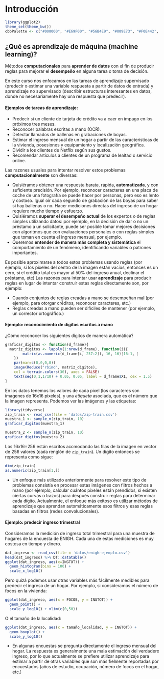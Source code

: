 # Introducción 

```r
library(ggplot2)
theme_set(theme_bw())
cbbPalette <- c("#000000", "#E69F00", "#56B4E9", "#009E73", "#F0E442", "#0072B2", "#D55E00", "#CC79A7")
```

## ¿Qué es aprendizaje de máquina (machine learning)? 

Métodos **computacionales** para **aprender de datos**  con el fin
de producir reglas para 
mejorar el **desempeño** en alguna tarea o toma de decisión. 

En este curso nos enfocamos en las tareas de aprendizaje supervisado 
(predecir o estimar una variable respuesta a partir de datos de entrada) y
aprendizaje no supervisado (describir estructuras interesantes en datos,
donde no necesariamente hay una respuesta que predecir).

#### Ejemplos de tareas de aprendizaje: {-}

- Predecir si un cliente de tarjeta de crédito va a caer en impago en los próximos
tres meses.
- Reconocer palabras escritas a mano (OCR).
- Detectar llamados de ballenas en grabaciones de boyas. 
- Estimar el ingreso mensual de un hogar a partir de las características
de la vivienda, posesiones y equipamiento y localización geográfica.
- Dividir a los clientes de Netflix según sus gustos.
- Recomendar artículos a clientes de un programa de lealtad o servicio online.

Las razones usuales para intentar resolver estos problemas **computacionalmente**
son diversas:

- Quisiéramos obtener una respuesta barata, rápida, **automatizada**, y 
con suficiente precisión.
Por ejemplo, reconocer caracteres en una placa de coche de una fotografía se puede hacer por
personas, pero eso es lento y costoso. Igual oír cada segundo de grabación
de las boyas para saber si hay ballenas o no. Hacer mediciones directas
del ingreso de un hogar requiere mucho tiempo y esfuerzo.
- Quisiéramos **superar el desempeño actual** de los expertos o de reglas simples utilizando
datos: por ejemplo, en la decisión de dar o no un préstamo a un solicitante,
puede ser posible tomar mejores decisiones con algoritmos que con evaluaciones personales
o con reglas simples que toman en cuenta el ingreso mensual, por ejemplo.
- Queremos **entender de manera más completa y sistemática** el comportamiento de un fenómeno,
identificando variables o patrones importantes.

Es posible aproximarse a todos estos problemas usando reglas (por ejemplo,
si los pixeles del centro de la imagen están vacíos, entonces es un cero, 
si el crédito total es mayor al 50\% del ingreso anual, declinar el préstamo, etc)
Las razones para intentar usar **aprendizaje** para producir reglas en lugar
de intentar construir estas reglas directamente son, por ejemplo:

- Cuando conjuntos de reglas creadas a mano se desempeñan mal (por ejemplo, para
otorgar créditos, reconocer caracteres, etc.)
- Reglas creadas a mano pueden ser difíciles de mantener (por ejemplo, un corrector
ortográfico.)

#### Ejemplo: reconocimiento de dígitos escritos a mano {-}


¿Cómo reconocer los siguientes dígitos de  manera automática?

```r
graficar_digitos <- function(d_frame){
  matriz_digitos <- lapply(1:nrow(d_frame), function(i){ 
    	matrix(as.numeric(d_frame[i, 257:2]), 16, 16)[16:1, ]
    })
    par(mar=c(0,0,0,0))
	image(Reduce("rbind", matriz_digitos), 
    col = terrain.colors(30), axes = FALSE)
	text(seq(0,1,1/10) + 0.05, 0.05, label = d_frame$X1, cex = 1.5)
}
```

En los datos tenemos los valores de cada pixel (los caracteres son
imagenes de 16x16 pixeles), y una *etiqueta* asociada, que es el número
que la imagen representa. Podemos ver las imágenes y las etiquetas:


```r
library(tidyverse)
zip_train <- read_csv(file = 'datos/zip-train.csv')
muestra_1 <- sample_n(zip_train, 10)
graficar_digitos(muestra_1)
```

```r
muestra_2 <- sample_n(zip_train, 10) 
graficar_digitos(muestra_2)
```

Los 16x16=256 están escritos acomodando las filas de la imagen en 
 vector de 256 valores (cada renglón de `zip_train`). Un dígito entonces
 se representa como sigue:

```r
dim(zip_train)
as.numeric(zip_train[1,])
```

- Un enfoque más utilizado anteriormente para resolver este tipo de problemas
consistía en procesar estas imágenes con filtros hechos a mano (por ejemplo,
calcular cuántos pixeles están prendidos, si existen ciertas curvas o trazos)
para después construir reglas para determinar cada dígito. Actualmente,
el enfoque más exitoso es utilizar métodos de aprendizaje que aprendan
automáticamente esos filtros y esas reglas basadas en filtros (redes convolucionales).

#### Ejemplo:  predecir ingreso trimestral {-}

Consideramos la medición de ingreso total trimestral para una
muestra de hogares de la encuesta de ENIGH. Cada una de estas mediciones
es muy costosa en tiempo y dinero. 

```r
dat_ingreso <- read_csv(file = 'datos/enigh-ejemplo.csv')
head(dat_ingreso) %>% DT::datatable()
ggplot(dat_ingreso, aes(x=INGTOT)) +  
  geom_histogram(bins = 100) + 
  scale_x_log10()
```

Pero quizá podemos usar otras variables más fácilmente medibles
para predecir el ingreso de un hogar. Por ejemplo, si consideramos el número
de focos en la vivienda:

```r
ggplot(dat_ingreso, aes(x = FOCOS, y = INGTOT)) + 
  geom_point() +
  scale_y_log10() + xlim(c(0,50))
```

O el tamaño de la localidad:
```r
ggplot(dat_ingreso, aes(x = tamaño_localidad, y = INGTOT)) + 
  geom_boxplot() +
  scale_y_log10() 
```


- En algunas encuestas se pregunta directamente el ingreso mensual del hogar. La
respuesta es generalmente una mala estimación del verdadero ingreso, por lo que
actualmente se prefiere utilizar aprendizaje para estimar a partir de otras
variables que son más fielmente reportadas por encuestados (años de estudio,
ocupación, número de focos en el hogar, etc.)



